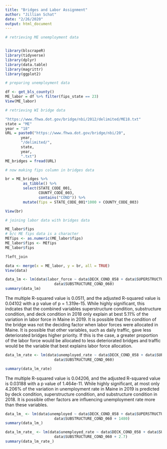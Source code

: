 ```yaml
---
title: "Bridges and Labor Assignment"
author: "Jillian Schat"
date: "2/26/2020"
output: html_document
---
```


```r

# retrieving ME unemployment data


library(blscrapeR)
library(tidyverse)
library(dplyr)
library(data.table)
library(magrittr)
library(ggplot2)

# preparing unemployment data

df <- get_bls_county()
ME_labor = df %>% filter(fips_state == 23)
View(ME_labor)

# retrieving WI bridge data

"https://www.fhwa.dot.gov/bridge/nbi/2012/delimited/ME18.txt"
state = "ME"
year = "18"
URL = paste0("https://www.fhwa.dot.gov/bridge/nbi/20",
       year,
       "/delimited/",
       state,
       year,
       ".txt")
ME_bridges = fread(URL)

# now making fips column in bridges data

br = ME_bridges %>%
        as_tibble() %>%
        select(STATE_CODE_001,
               COUNTY_CODE_003,
               contains("COND")) %>%
        mutate(fips = STATE_CODE_001*1000 + COUNTY_CODE_003)

View(br)

# joining labor data with bridges data

ME_labor$fips
# b/c ME fips data is a character
MEfips <- as.numeric(ME_labor$fips)
ME_labor$fips <- MEfips
ME_labor$fips

?left_join

data <- merge(x = ME_labor, y = br, all = TRUE)
View(data)

data_lm <- lm(data$labor_force ~ data$DECK_COND_058 + data$SUPERSTRUCTURE_COND_059 + 
                      data$SUBSTRUCTURE_COND_060)
summary(data_lm)

```

The multiple R-squared value is 0.0511, and the adjusted R-squared value is 0.04102 with a p value of 
p = 1.319e-15. While highly significant, this indcates that the combined variables superstructure
condition, substructure condition, and deck condition in 2018 only explain at best 5.11% of the variation in labor force in Maine in 2019. It is possible that the condition of the bridge was not the deciding factor when labor forces were allocated in Maine. It is possible that other variables, such as daily traffic, gave less deteriorated bridges higher priority. If this is the case, a greater proportion of the labor force would be allocated to less deteriorated bridges and traffic would be the variable that best explains labor force allocation.

```r

data_lm_rate <- lm(data$unemployed_rate ~ data$DECK_COND_058 + data$SUPERSTRUCTURE_COND_059 + 
                      data$SUBSTRUCTURE_COND_060)

summary(data_lm_rate)
```

The multiple R-squared value is 0.04206, and the adjusted R-squared value is 0.03188 with a p value of 1.464e-11. While highly significant, at most only 4.206% of the variation in unemployment rate in Maine in 2019 is predicted by deck condition, superstructure condition, and substructure condition in 2018. It is possible other factors are influencing unemployment rate more than these variables. 

```r
data_lm_ <- lm(data$unemployed ~ data$DECK_COND_058 + data$SUPERSTRUCTURE_COND_059 + 
                      data$SUBSTRUCTURE_COND_060 + 1480)
summary(data_lm_)

data_lm_rate_ <- lm(data$unemployed_rate ~ data$DECK_COND_058 + data$SUPERSTRUCTURE_COND_059 + 
                      data$SUBSTRUCTURE_COND_060 + 2.7)
summary(data_lm_rate_)
```

